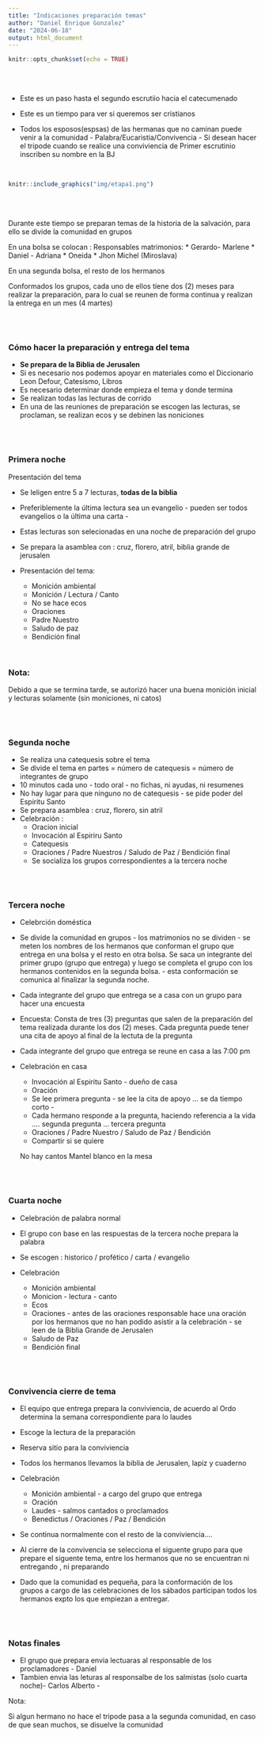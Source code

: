 ```yaml
---
title: "Indicaciones preparación temas"
author: "Daniel Enrique Gonzalez"
date: "2024-06-18"
output: html_document
---
```


```r
knitr::opts_chunk$set(echo = TRUE)
```

</br></br>

* Este es un paso hasta el segundo escrutiio hacia el catecumenado

* Este es un tiempo para ver si queremos ser cristianos

* Todos los esposos(espsas) de las hermanas que no caminan puede venir a la comunidad - Palabra/Eucaristia/Convivencia - Si desean hacer el tripode cuando se realice una conviviencia de Primer escrutinio inscriben su nombre en la BJ

</br>

```r
knitr::include_graphics("img/etapa1.png")
```


</br></br>

Durante este tiempo se preparan temas de la historia de la salvación, para ello se divide la comunidad en grupos

En una bolsa se colocan : Responsables matrimonios:
* Gerardo- Marlene
* Daniel - Adriana
* Oneida
* Jhon Michel (Miroslava)

En una segunda bolsa, el resto de los hermanos

Conformados los grupos, cada uno de ellos tiene dos (2) meses para realizar la preparación, para lo cual se reunen de forma continua y realizan la entrega en un mes (4 martes)

</br></br>

### Cómo hacer la preparación y entrega del tema

* **Se prepara de la Biblia de Jerusalen**
* Si es necesario nos podemos apoyar en materiales como el Diccionario Leon Defour, Catesismo, Libros 
* Es necesario determinar donde empieza el tema y donde termina
* Se realizan todas las lecturas de corrido
* En una de las reuniones de preparación se escogen las lecturas, se proclaman, se realizan ecos y se debinen las noniciones

</br></br>

### Primera noche

Presentación del tema

* Se leligen entre 5 a 7 lecturas, **todas de la biblia**
* Preferiblemente la última lectura sea un evangelio - pueden ser todos evangelios o la última una carta -
* Estas lecturas son selecionadas en una noche de preparación del grupo

* Se prepara la asamblea con : cruz, florero, atril, biblia grande de jerusalen
* Presentación del tema:
  * Monición ambiental
  * Monición / Lectura / Canto
  * No se hace ecos
  * Oraciones
  * Padre Nuestro
  * Saludo de paz
  * Bendición final

</br>

### Nota: 

Debido a que se termina tarde, se autorizó hacer una buena monición inicial y lecturas solamente  (sin moniciones, ni catos)  

</br></br>

###  Segunda noche

* Se realiza una catequesis sobre el tema
*  Se divide el tema en partes = número de catequesis = número de integrantes de grupo
* 10 minutos cada uno - todo oral -  no fichas, ni ayudas, ni resumenes
* No hay lugar para que ninguno no de catequesis - se pide poder del Espiritu Santo
* Se prepara asamblea : cruz, florero, sin atril
* Celebración :
  * Oracion inicial
  * Invocación al Espiriru Santo
  * Catequesis
  * Oraciones / Padre Nuestros / Saludo de Paz / Bendición final
  * Se socializa los grupos correspondientes a la tercera noche

</br></br>

### Tercera noche

* Celebrción doméstica

* Se divide la comunidad en grupos - los matrimonios no se dividen - se meten los nombres de los hermanos que conforman el grupo que entrega en una bolsa y el resto en otra bolsa. Se saca un integrante del primer grupo (grupo que entrega) y luego se completa el grupo con los hermanos contenidos en la segunda bolsa. - esta conformación se comunica al finalizar la segunda noche.

* Cada integrante del grupo que entrega se a casa con un grupo para hacer una encuesta 

* Encuesta: Consta de tres (3) preguntas que salen de la preparación del tema realizada durante los dos (2) meses. Cada pregunta puede tener una cita de apoyo al final de la lectuta de la pregunta

* Cada integrante del grupo que entrega se reune en casa a las 7:00 pm

* Celebración en casa
  * Invocación al Espiritu Santo - dueño de casa
  * Oración
  * Se lee primera pregunta - se lee la cita de apoyo ... se da tiempo corto - 
  * Cada hermano responde a la pregunta, haciendo referencia a la vida 
    .... segunda pregunta   ... tercera pregunta
  * Oraciones / Padre Nuestro / Saludo de Paz / Bendición
  * Compartir si se quiere
  
  No hay cantos
  Mantel blanco en la mesa

</br></br>

### Cuarta noche
  
  * Celebración de palabra normal
  * El grupo con base en las respuestas de la tercera noche prepara la palabra
  * Se escogen : historico / profético / carta / evangelio
  
  * Celebración
    * Monición ambiental
    * Monicion - lectura - canto
    * Ecos
    * Oraciones - antes de las oraciones responsable hace una oración por los hermanos que no han podido asistir a la celebración - se leen de la Biblia Grande de Jerusalen 
    * Saludo de Paz 
    * Bendición final

</br></br>

### Convivencia cierre de tema

* El equipo que entrega prepara la conviviencia, de acuerdo al Ordo determina la semana correspondiente para lo laudes
* Escoge la lectura de la preparación  
* Reserva sitio para la conviviencia
* Todos los hermanos llevamos la biblia de Jerusalen, lapiz y cuaderno

* Celebración
  * Monición ambiental - a cargo del grupo que entrega
  * Oración
  * Laudes - salmos cantados o proclamados
  * Benedictus / Oraciones / Paz / Bendición
  
* Se continua normalmente con el resto de la conviviencia....

* Al cierre de la convivencia se selecciona el siguente grupo para que prepare el siguente tema, entre los hermanos que no se encuentran ni entregando , ni preparando

* Dado que la comunidad es pequeña, para la conformación de los grupos a cargo de las celebraciones de los sábados participan todos los hermanos expto los que empiezan a entregar.

</br></br>

### Notas  finales

* El grupo que prepara envia  lectuaras al responsable de los proclamadores - Daniel
* Tambien envia las leturas al responsalbe de los salmistas (solo cuarta noche)- Carlos Alberto -







    
  
  




Nota:

Si algun hermano no hace el tripode pasa a la segunda comunidad, en caso de que sean muchos, se disuelve la comunidad














